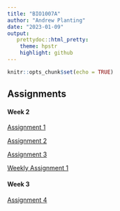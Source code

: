 ```yaml
---
title: "BIO1007A"
author: "Andrew Planting"
date: "2023-01-09"
output:
   prettydoc::html_pretty:
    theme: hpstr
    highlight: github
---
```


```r
knitr::opts_chunk$set(echo = TRUE)
```

## Assignments

#### Week 2
[Assignment 1](Assignment1.html)

[Assignment 2](Assignment2.html)

[Assignment 3](Assignment3.html)

[Weekly Assignment 1](WeeklyAssignment.html)

#### Week 3
[Assignment 4](Assignment4.html)


